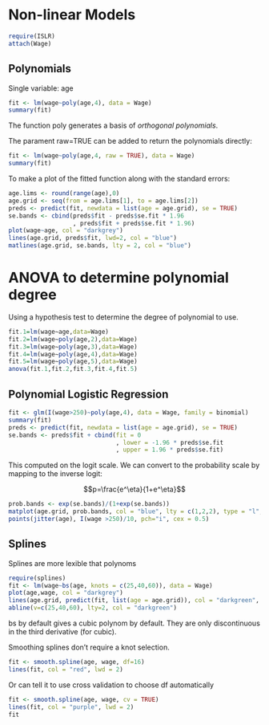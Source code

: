 Non-linear Models
=================

```r
require(ISLR)
attach(Wage)
```

Polynomials
-----------
Single variable: age
```r
fit <- lm(wage~poly(age,4), data = Wage)
summary(fit)
```

The function poly generates a basis of *orthogonal polynomials*.

The parament raw=TRUE can be added to return the polynomials directly:

```r
fit <- lm(wage~poly(age,4, raw = TRUE), data = Wage)
summary(fit)
```

To make a plot of the fitted function along with the standard errors:
```r
age.lims <- round(range(age),0)
age.grid <- seq(from = age.lims[1], to = age.lims[2])
preds <- predict(fit, newdata = list(age = age.grid), se = TRUE)
se.bands <- cbind(preds$fit - preds$se.fit * 1.96
                  , preds$fit + preds$se.fit * 1.96)
plot(wage~age, col = "darkgrey")
lines(age.grid, preds$fit, lwd=2, col = "blue")
matlines(age.grid, se.bands, lty = 2, col = "blue")
```

ANOVA to determine polynomial degree
====================================
Using a hypothesis test to determine the degree of polynomial to use.

```r
fit.1=lm(wage∼age,data=Wage)
fit.2=lm(wage∼poly(age,2),data=Wage)
fit.3=lm(wage∼poly(age,3),data=Wage)
fit.4=lm(wage∼poly(age,4),data=Wage)
fit.5=lm(wage∼poly(age,5),data=Wage)
anova(fit.1,fit.2,fit.3,fit.4,fit.5)
```

Polynomial Logistic Regression
------------------------------
```r
fit <- glm(I(wage>250)~poly(age,4), data = Wage, family = binomial)
summary(fit)
preds <- predict(fit, newdata = list(age = age.grid), se = TRUE)
se.bands <- preds$fit + cbind(fit = 0
                              , lower = -1.96 * preds$se.fit
                              , upper = 1.96 * preds$se.fit)
```

This computed on the logit scale. We can convert to the probability scale by mapping to the inverse logit:

$$p=\frac{e^\eta}{1+e^\eta}$$

```r
prob.bands <- exp(se.bands)/(1+exp(se.bands))
matplot(age.grid, prob.bands, col = "blue", lty = c(1,2,2), type = "l", ylim = c(0, 0.1))
points(jitter(age), I(wage >250)/10, pch="i", cex = 0.5)
```

Splines
-------
Splines are more lexible that polynoms
```r
require(splines)
fit <- lm(wage~bs(age, knots = c(25,40,60)), data = Wage)
plot(age,wage, col = "darkgrey")
lines(age.grid, predict(fit, list(age = age.grid)), col = "darkgreen", lwd = 2)
abline(v=c(25,40,60), lty=2, col = "darkgreen")
```
bs by default gives a cubic polynom by default. They are only discontinuous in the third derivative (for cubic).

Smoothing splines don't require a knot selection.
```r
fit <- smooth.spline(age, wage, df=16)
lines(fit, col = "red", lwd = 2)
```

Or can tell it to use cross validation to choose df automatically
```r
fit <- smooth.spline(age, wage, cv = TRUE)
lines(fit, col = "purple", lwd = 2)
fit
```

